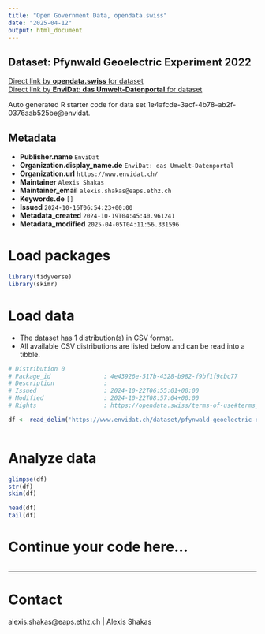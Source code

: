```yaml
---
title: "Open Government Data, opendata.swiss"
date: "2025-04-12"
output: html_document
---
```


## Dataset: Pfynwald Geoelectric Experiment 2022



[Direct link by **opendata.swiss** for dataset](https://opendata.swiss/de/dataset/pfynwald-geoelectric-experiment-2022)<br>
[Direct link by **EnviDat: das Umwelt-Datenportal** for dataset](https://www.envidat.ch/#/metadata/pfynwald-geoelectric-experiment-2022)

Auto generated R starter code for data set 1e4afcde-3acf-4b78-ab2f-0376aab525be@envidat.

## Metadata

- **Publisher.name** `EnviDat`
- **Organization.display_name.de** `EnviDat: das Umwelt-Datenportal`
- **Organization.url** `https://www.envidat.ch/`
- **Maintainer** `Alexis Shakas`
- **Maintainer_email** `alexis.shakas@eaps.ethz.ch`
- **Keywords.de** `[]`
- **Issued** `2024-10-16T06:54:23+00:00`
- **Metadata_created** `2024-10-19T04:45:40.961241`
- **Metadata_modified** `2025-04-05T04:11:56.331596`


# Load packages

```r

library(tidyverse)
library(skimr)

```

# Load data

-   The dataset has 1 distribution(s) in CSV format.
-   All available CSV distributions are listed below and can be read into a tibble.

```r

# Distribution 0
# Package_id               : 4e43926e-517b-4328-b982-f9bf1f9cbc77
# Description              : 
# Issued                   : 2024-10-22T06:55:01+00:00
# Modified                 : 2024-10-22T08:57:04+00:00
# Rights                   : https://opendata.swiss/terms-of-use#terms_open

df <- read_delim('https://www.envidat.ch/dataset/pfynwald-geoelectric-experiment-2022/resource/e0f3f914-7db4-4536-a47f-ee8b878b5ad1')



```

# Analyze data

```r

glimpse(df)
str(df)
skim(df)

head(df)
tail(df)

```

# Continue your code here...

```r

```

------------------------------------------------------------------------

# Contact

alexis.shakas@eaps.ethz.ch | Alexis Shakas
